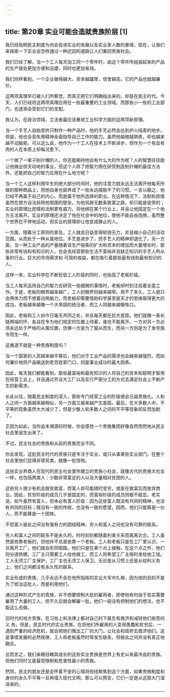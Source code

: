 ```yaml
---
---
---
```

title: 第20章 实业可能会造就贵族阶层 [1]
---

我已经指明民主制度为何会促进实业的发展以及实业家人数的暴增。现在，让我们来探索一下实业会怎样通过一种迂回的道路让人们重回贵族社会。

我们已经了解，当一个工人每天加工同一个零件时，由这个零件所组装起来的产品的生产就会更加方便和迅捷，同时也更加省钱。

我们同样看到，一个企业做得越大，资本越雄厚，信誉越高，它的产品也就越廉价。

这两项真理早已被人们所察觉，而真正把它们明确指出来的，却是在民主时代。今天，人们已经将这两项真理应用在一些最重要的工业领域，而那些小一些的工业部门，也逐渐会受到它们的支配。

我认为，在政治领域，立法者最应该重视工业科学方面的这两项新原理。

当一个手艺人自始至终只制作一种产品时，他的手艺必然会达到炉火纯青的地步。但是，他也会丧失用精神全面指导自己工作的能力。虽然他越做越熟练，却也越来越不动脑筋。可以这么说，他作为一个工人在技术上不断进步，但作为一个有血有肉的人在本质上却每况愈下。

一个做了一辈子别针帽的人，你还能期待他会有什么大的作为呢？人的智慧往往能让他做出惊天动地的事业，但这个人除了把智力用在研究制造别针帽的最佳方法外，还能把自己的智力应用在什么地方呢？

当一个工人这样利用毕生的绝大部分时间时，他的注意力就永远无法离开他每天所做的那种商品上，而他自身也就养成了一些永远摆脱不了的习惯。一言以蔽之，他已经不再属于自己的内心，而是属于他所选择的职业。在这种情况下，法制和民情虽然在想方设法拆除他周围的壁垒，为他另辟无数条致富之路，却只能是徒劳的；实业的原理比民情和法制更有威力，将他绑在某个行业上，并且让他固定在一个地方无法离开。实业的原理还决定了他在社会中的地位，使他不能自由改换。虽然整个世界在不停地运动，但实业的原理却让他变成静止的人。

一方面，随着分工原则的普及，工人就会日益变得软弱无力，并且缩小自己的活动范围，从而处于一种从属地位。手艺是进步了，但手艺人的精神却退化了。另一方面，当一种工业产品的产量随着该生产链条的扩大和资本的增加而大量增长时，那些非常有钱和有知识的人，也会去经营那些生活不富裕并且缺乏知识的手艺人所从事的行业。巨大的市场需求和 可观的收益，都在吸引着那些最有钱和最有知识的人。

这样一来，实业科学在不断贬低工人阶级的同时，也抬高了老板阶级。

当工人每天运用自己的智力去研究一些细微的事情时，老板却时刻注视着全盘工作。于是，老板的眼界越来越广，工人的眼界则越来越窄。用不了多久，工人就只会用体力而不想着动用脑力，而老板却需要借助科学甚至是天才的思维取得更大的成功。老板越来越像一个大帝国的统治者，而工人则越来越像牲口。

因此，老板和工人如今已毫无共同之处，并且每天都在拉大差距。他们就像一条长链两端的环，各自在专为他们规定的位置上待着，谁也不能离开。一方对另一方必须永远处于严格的从属位置，仿佛一方是为了服从而生，而另一方则是为了发号施令而生一样。

这难道不就是一种贵族制度吗？

当一个国家的人民越来越平等后，他们对于工业产品的需求也会越来越强烈，而如何廉价地将产品输送到老百姓家门口，则是事业成功的最大因素。

因此，每天我们都能看到，那些最富裕和最有知识的人将自己的资本和聪明才智用在经营工业上，并且通过开设大工厂以及实行严密分工的方式去满足社会上不断产生的新需求。

长此以往，随着民主制度的深入，那些专门经营工业的阶级便会日益贵族化。人和人之间一方面越来越相似，另一方面又越来越产生差距。最后，在大多数人中，不平等的现象虽然大大减少了，但是少数人和多数人之间的不平等现象却反而加剧了。

正因为如此，当你追本溯源的时候，你会感觉一个贵族集团好像自然而然地从民主社会里诞生出来了。

不过，民主社会的贵族和从前的贵族完全不同。

你会发现，这批民主时代的贵族只是专注于实业，或只从事某些实业部门，在整个社会里他们显得非常另类，就像一批怪物。

这些实业界商人在现代的民主社会里所建立的贵族小社会，就像古代的贵族大社会一样，也包括两类人：少数非常富足的人以及大量相对贫困的人。

这些穷人很少有机会脱贫致富，而富人却可能随时变穷，或是在致富后而放弃商业。因此，贫穷阶级的成员几乎是固定的，而富裕阶级的成员则极不稳定。老实说，如今虽然有富人，但未必有富人阶级：因为这些富人既没有共同的精神，也没有共同的目标；既没有一致的传统，也没有一致的愿望。因而，他们只能算是一伙人，而不能算是一个团体。

不但富人彼此之间没有强有力的团结精神，穷人和富人之间也没有可靠的联系。

穷人和富人之间的联系不是永久的，时时刻刻都随着利害关系而离离合合。工人虽然是依靠老板的，但他并不总是依靠一个老板。工人和老板只是在工厂里认识，一旦离开工厂，他们就会形同陌路。他们只是在某个点上接触，在这个点之外，他们则分道扬镳。工厂主只需要工人给他做工，而工人则希望工厂主按时发给他工钱。工人无须工厂主保护，工厂主也无须工人保卫。无论是从习惯上还是从权利义务上，他们之间都没有永久性的联系。

实业形成的贵族，几乎永远不会在他所指挥的实业大军中扎根，因为他的目的不是为了统治这批人，而是利用他们。

通过这种形式产生的贵族，并不想要控制大批的雇用者，即使他有时由于现实需要雇用了大量的工人，但不久后就会解雇一批。他们一般没有控制他们的想法，也不能这么去做。

旧时代的地方贵族，在习俗上和法律上都对自己的下属负有救济和减轻他们疾苦的义 务。但是，民主时代的实业贵族，在将他们所雇用的人变得愚蠢和贫穷后，一遇到严重的经济危机，就会把他们推出工厂的大门，让社会和政府去救济他们。这是事情发展的必然规律，工人和老板虽然时常发生联系，但彼此之间并没有真正地融合。

总而言之，我们亲眼目睹其成长的这些实业贵族是世界上有史以来最冷血的贵族。但他们同时又是最受限制和危害性最小的贵族。

然而，民主的朋友还是会怀着不安的心情将视线聚焦到这个方面，如果贵族制度和身份的永久不平等一旦再侵入现代文明，那么可以预言，它们一定是从这扇大门溜进来的。



* * *
